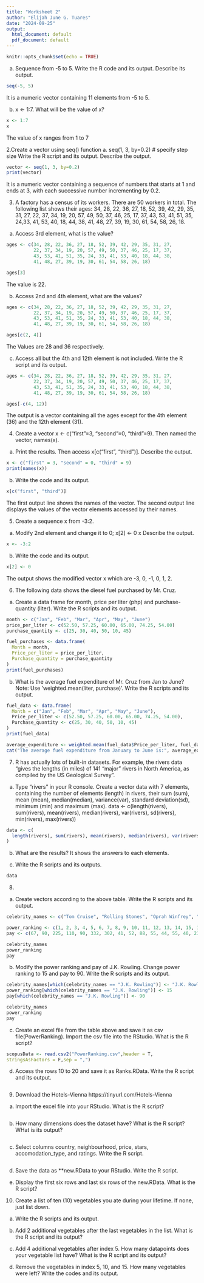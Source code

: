 ```yaml
---
title: "Worksheet 2"
author: "Elijah June G. Tuares"
date: "2024-09-25"
output:
  html_document: default
  pdf_document: default
---
```


```r
knitr::opts_chunk$set(echo = TRUE)
```

a. Sequence from -5 to 5. Write the R code and its output.
Describe its output.
```r
seq(-5, 5)

```
It is a numeric vector containing 11 elements from -5 to 5.

b. x <- 1:7. What will be the value of x?
```r
x <- 1:7
x
```
The value of x ranges from 1 to 7



2.Create a vector using seq() function
a. seq(1, 3, by=0.2) # specify step size
Write the R script and its output. Describe the output.
```r
vector <- seq(1, 3, by=0.2)
print(vector)
```
It is a numeric vector containing a sequence of numbers that starts at 1 and ends at 3, with each successive number incrementing by 0.2.



3. A factory has a census of its workers. There are 50 workers in total. The following
list shows their ages: 34, 28, 22, 36, 27, 18, 52, 39, 42, 29, 35, 31, 27,
22, 37, 34, 19, 20, 57, 49, 50, 37, 46, 25, 17, 37, 43, 53, 41, 51, 35,
24,33, 41, 53, 40, 18, 44, 38, 41, 48, 27, 39, 19, 30, 61, 54, 58, 26, 18.

a. Access 3rd element, what is the value?
```r
ages <- c(34, 28, 22, 36, 27, 18, 52, 39, 42, 29, 35, 31, 27,
          22, 37, 34, 19, 20, 57, 49, 50, 37, 46, 25, 17, 37,
          43, 53, 41, 51, 35, 24, 33, 41, 53, 40, 18, 44, 38,
          41, 48, 27, 39, 19, 30, 61, 54, 58, 26, 18)

ages[3]
```
The value is 22.

b. Access 2nd and 4th element, what are the values?
```r
ages <- c(34, 28, 22, 36, 27, 18, 52, 39, 42, 29, 35, 31, 27,
          22, 37, 34, 19, 20, 57, 49, 50, 37, 46, 25, 17, 37,
          43, 53, 41, 51, 35, 24, 33, 41, 53, 40, 18, 44, 38,
          41, 48, 27, 39, 19, 30, 61, 54, 58, 26, 18)

ages[c(2, 4)]
```
The Values are 28 and 36 respectively.

c. Access all but the 4th and 12th element is not
included. Write the R script and its output.
```r
ages <- c(34, 28, 22, 36, 27, 18, 52, 39, 42, 29, 35, 31, 27,
          22, 37, 34, 19, 20, 57, 49, 50, 37, 46, 25, 17, 37,
          43, 53, 41, 51, 35, 24, 33, 41, 53, 40, 18, 44, 38,
          41, 48, 27, 39, 19, 30, 61, 54, 58, 26, 18)

ages[-c(4, 12)]
```
The output is a vector containing all the ages except for the 4th element (36) and the 12th element (31).



4. Create a vector x <- c("first"=3, "second"=0, "third"=9). Then named the
vector, names(x).
a. Print the results. Then access x[c("first", "third")].
Describe the output.
```r
x <- c("first" = 3, "second" = 0, "third" = 9)
print(names(x))
```


b. Write the code and its output.
```r
x[c("first", "third")]

```
The first output line shows the names of the vector.
The second output line displays the values of the vector elements accessed by their names.

5. Create a sequence x from -3:2.
a. Modify 2nd element and change it to 0;
x[2] <- 0
x
Describe the output.
```r
x <- -3:2
```

b. Write the code and its output.
```r
x[2] <- 0
```
The output shows the modified vector x which are -3, 0, -1, 0, 1, 2.

6. The following data shows the diesel fuel purchased by Mr. Cruz.
a. Create a data frame for month, price per liter (php)
and purchase-quantity (liter). Write the R scripts and
its output.
```r
month <- c("Jan", "Feb", "Mar", "Apr", "May", "June")
price_per_liter <- c(52.50, 57.25, 60.00, 65.00, 74.25, 54.00)
purchase_quantity <- c(25, 30, 40, 50, 10, 45)

fuel_purchases <- data.frame(
  Month = month,
  Price_per_liter = price_per_liter,
  Purchase_quantity = purchase_quantity
)
print(fuel_purchases)
```

b. What is the average fuel expenditure of Mr. Cruz from
Jan to June? Note: Use ‘weighted.mean(liter,
purchase)‘. Write the R scripts and its output.
```r
fuel_data <- data.frame(
  Month = c("Jan", "Feb", "Mar", "Apr", "May", "June"),
  Price_per_liter <- c(52.50, 57.25, 60.00, 65.00, 74.25, 54.00),
  Purchase_quantity <- c(25, 30, 40, 50, 10, 45)
)
print(fuel_data)

average_expenditure <- weighted.mean(fuel_data$Price_per_liter, fuel_data$Purchase_quantity)
cat("The average fuel expenditure from January to June is:", average_expenditure, "Php\n")
```


7. R has actually lots of built-in datasets. For example, the rivers data “gives the lengths
(in miles) of 141 “major” rivers in North America, as compiled by the US Geological
Survey”.
a. Type “rivers” in your R console.
Create a vector data with 7
elements, containing the number of elements (length)
in rivers, their sum (sum), mean (mean),
median(median), variance(var), standard deviation(sd),
minimum (min) and maximum (max).
data <- c(length(rivers), sum(rivers), mean(rivers), median(rivers), var(rivers),
sd(rivers), min(rivers), max(rivers))
```r
data <- c(
  length(rivers), sum(rivers), mean(rivers), median(rivers), var(rivers), sd(rivers), min(rivers), max(rivers)    
)
```

b. What are the results?
It shows the answers to each elements.

c. Write the R scripts and its outputs.
```r
data
```


8.
a. Create vectors according to the above table.
Write the R scripts and its output.
```r

celebrity_names <- c("Tom Cruise", "Rolling Stones", "Oprah Winfrey", "U2", "Tiger Woods", "Steven Spielberg", "Howard Stern", "50 Cent", "Cast of the Sopranos", "Dan Brown", "Bruce Springsteen", "Donald Trump", "Muhammad Ali", "Paul McCartney", "George Lucas", "Elton John", "David Letterman", "Phil Mickelson", "J.K. Rowling", "Bradd Pitt", "Peter Jackson", "Dr. Phil McGraw", "Jay Leno", "Celine Dion", "Kobe Bryant")

power_ranking <- c(1, 2, 3, 4, 5, 6, 7, 8, 9, 10, 11, 12, 13, 14, 15, 16, 17, 18, 19, 20, 21, 22, 23, 24, 25)
pay <- c(67, 90, 225, 110, 90, 332, 302, 41, 52, 88, 55, 44, 55, 40, 233, 34, 40, 47, 75, 39, 45, 32, 35, 32, 31)

celebrity_names
power_ranking
pay
```

b. Modify the power ranking and pay of J.K. Rowling.
Change power ranking to 15 and pay to 90. Write the
R scripts and its output.
```r
celebrity_names[which(celebrity_names == "J.K. Rowling")] <- "J.K. Rowling"
power_ranking[which(celebrity_names == "J.K. Rowling")] <- 15
pay[which(celebrity_names == "J.K. Rowling")] <- 90

celebrity_names
power_ranking
pay
```

c. Create an excel file from the table above and save it
as csv file(PowerRanking). Import the csv file into
the RStudio. What is the R script?
```r
scopusData <- read.csv2("PowerRanking.csv",header = T,
stringsAsFactors = F,sep = ",")
```

d. Access the rows 10 to 20 and save it as Ranks.RData.
Write the R script and its output.
```r

```


9. Download the Hotels-Vienna https://tinyurl.com/Hotels-Vienna
a. Import the excel file into your RStudio.
What is the R script?
```r

```


b. How many dimensions does the dataset have?
What is the R script? WHat is its output?
```r

```


c. Select columns country, neighbourhood,
price, stars, accomodation_type, and
ratings. Write the R script.
```r

```
d. Save the data as **new.RData to your RStudio. Write the
R script.

e. Display the first six rows and last six rows of the
new.RData. What is the R script?


10. Create a list of ten (10) vegetables you ate during your lifetime. If none, just list down.
a. Write the R scripts and its output.

b. Add 2 additional vegetables after the last vegetables
in the list. What is the R script and its output?

c. Add 4 additional vegetables after index 5. How many
datapoints does your vegetable list have? What is the
R script and its output?

d. Remove the vegetables in index 5, 10, and 15. How
many vegetables were left? Write the codes and its
output.








